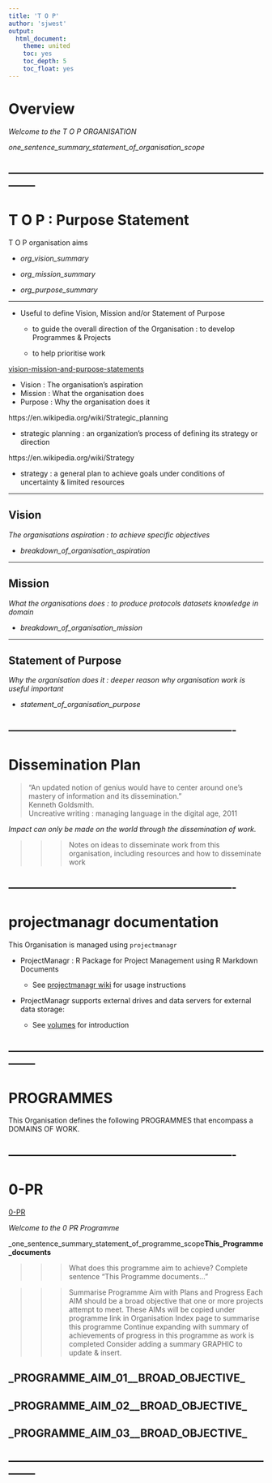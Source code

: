 ```yaml
---
title: 'T O P'
author: 'sjwest'
output:
  html_document:
    theme: united
    toc: yes
    toc_depth: 5
    toc_float: yes
---
```




# Overview



*Welcome to the T O P ORGANISATION*


_one_sentence_summary_statement_of_organisation_scope_



--------------------------------------------------------------------------------
--------------------------------------------------------------------------------



# T O P : Purpose Statement


T O P organisation aims 


* _org_vision_summary_

* _org_mission_summary_

* _org_purpose_summary_


----


* Useful to define Vision, Mission and/or Statement of Purpose 

    + to guide the overall direction of the Organisation : to develop Programmes & Projects
    
    + to help prioritise work


[vision-mission-and-purpose-statements](https://www.effectivegovernance.com.au/page/knowledge-centre/news-articles/vision-mission-and-purpose-statements-%E2%80%93-what-is-the-difference)

* Vision : The organisation's aspiration
* Mission : What the organisation does
* Purpose : Why the organisation does it


https://en.wikipedia.org/wiki/Strategic_planning

* strategic planning : an organization's process of defining its strategy or direction


https://en.wikipedia.org/wiki/Strategy

* strategy : a general plan to achieve goals under conditions of uncertainty & limited resources


----



## Vision


*The organisations aspiration : to achieve specific objectives*



* _breakdown_of_organisation_aspiration_



----



## Mission


*What the organisations does : to produce protocols datasets knowledge in domain*



* _breakdown_of_organisation_mission_



----



## Statement of Purpose


*Why the organisation does it : deeper reason why organisation work is useful important*



* _statement_of_organisation_purpose_




----------------------------------------------------------------
----------------------------------------------------------------



# Dissemination Plan


> “An updated notion of genius would have to center around one’s mastery of information and its dissemination.”  
Kenneth Goldsmith.  
Uncreative writing : managing language in the digital age, 2011


*Impact can only be made on the world through the dissemination of work.*


>>> 
>>> Notes on ideas to disseminate work from this organisation, including resources and how to disseminate work
>>> 



----------------------------------------------------------------
----------------------------------------------------------------



# projectmanagr documentation


This Organisation is managed using `projectmanagr`


* ProjectManagr : R Package for Project Management using R Markdown Documents

    + See [projectmanagr wiki](https://github.com/stevenjwest/projectmanagr/wiki) for usage instructions


* ProjectManagr supports external drives and data servers for external data storage:

    + See [volumes](volumes/volumes.Rmd) for introduction



--------------------------------------------------------------------------------
--------------------------------------------------------------------------------



# PROGRAMMES


This Organisation defines the following PROGRAMMES that encompass a DOMAINS OF WORK.



----------------------------------------------------------------
----------------------------------------------------------------



# 0-PR


[0-PR](0-PR/_index_0-PR.Rmd)



*Welcome to the 0 PR Programme*


_one_sentence_summary_statement_of_programme_scope__This_Programme_documents__


>>> What does this programme aim to achieve?  Complete sentence "This Programme documents..."


>>> Summarise Programme Aim with Plans and Progress
>>> Each AIM should be a broad objective that one or more projects attempt to meet.
>>> These AIMs will be copied under programme link in Organisation Index page to summarise this programme
>>> Continue expanding with summary of achievements of progress in this programme as work is completed
>>> Consider adding a summary GRAPHIC to update & insert.



## _PROGRAMME_AIM_01__BROAD_OBJECTIVE_






## _PROGRAMME_AIM_02__BROAD_OBJECTIVE_






## _PROGRAMME_AIM_03__BROAD_OBJECTIVE_






--------------------------------------------------------------------------------
--------------------------------------------------------------------------------




